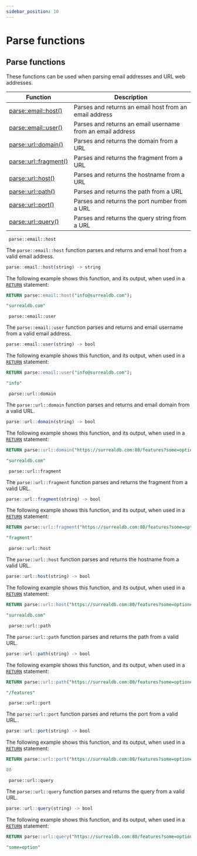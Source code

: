 ```yaml
---
sidebar_position: 10
---
```


# Parse functions

## Parse functions

These functions can be used when parsing email addresses and URL web addresses.

<table>
<thead>
  <tr>
    <th>Function</th>
    <th>Description</th>
  </tr>
</thead>
<tbody>
  <tr>
    <td><a href="/docs/SurrealQL/functions/parse#parse-email-host">parse::email::host()</a></td>
    <td>Parses and returns an email host from an email address</td>
  </tr>
  <tr>
    <td><a href="/docs/SurrealQL/functions/parse#parse-email-user">parse::email::user()</a></td>
    <td>Parses and returns an email username from an email address</td>
  </tr>
  <tr>
    <td><a href="/docs/SurrealQL/functions/parse#parse-url-domain">parse::url::domain()</a></td>
    <td>Parses and returns the domain from a URL</td>
  </tr>
  <tr>
    <td><a href="/docs/SurrealQL/functions/parse#parse-url-fragment">parse::url::fragment()</a></td>
    <td>Parses and returns the fragment from a URL</td>
  </tr>
  <tr>
    <td><a href="/docs/SurrealQL/functions/parse#parse-url-host">parse::url::host()</a></td>
    <td>Parses and returns the hostname from a URL</td>
  </tr>
  <tr>
    <td><a href="/docs/SurrealQL/functions/parse#parse-url-path">parse::url::path()</a></td>
    <td>Parses and returns the path from a URL</td>
  </tr>
  <tr>
    <td><a href="/docs/SurrealQL/functions/parse#parse-url-port">parse::url::port()</a></td>
    <td>Parses and returns the port number from a URL</td>
  </tr>
  <tr>
    <td><a href="/docs/SurrealQL/functions/parse#parse-url-query">parse::url::query()</a></td>
    <td>Parses and returns the query string from a URL</td>
  </tr>
</tbody>
</table>

<div className='layout-group'>
<div className='heading'>
    <div id="parse-email-host" className='code'>
    <code> parse::email::host </code>
    </div>
</div>

The `parse::email::host` function parses and returns and email host from a valid email address.

```js title="API DEFINITION"
parse::email::host(string) -> string
```
The following example shows this function, and its output, when used in a [`RETURN`](/docs/SurrealQL/statements/return) statement:

```sql
RETURN parse::email::host("info@surrealdb.com");

"surrealdb.com"
```
</div>

<div className='layout-group'>
<div className='heading'>
    <div id="parse-email-user" className='code'>
    <code> parse::email::user </code>
    </div>
</div>

The `parse::email::user` function parses and returns and email username from a valid email address.

```js title="API DEFINITION"
parse::email::user(string) -> bool
```
The following example shows this function, and its output, when used in a [`RETURN`](/docs/SurrealQL/statements/return) statement:

```sql
RETURN parse::email::user("info@surrealdb.com");

"info"
```
</div>

<div className='layout-group'>
<div className='heading'>
    <div id="parse-url-domain" className='code'>
    <code> parse::url::domain </code>
    </div>
</div>

The `parse::url::domain` function parses and returns and email domain from a valid URL.

```js title="API DEFINITION"
parse::url::domain(string) -> bool
```
The following example shows this function, and its output, when used in a [`RETURN`](/docs/SurrealQL/statements/return) statement:

```sql
RETURN parse::url::domain("https://surrealdb.com:80/features?some=option#fragment");

"surrealdb.com"
```
</div>

<div className='layout-group'>
<div className='heading'>
    <div id="parse-url-fragment" className='code'>
    <code> parse::url::fragment </code>
    </div>
</div>

The `parse::url::fragment` function parses and returns the fragment from a valid URL.

```js title="API DEFINITION"
parse::url::fragment(string) -> bool
```
The following example shows this function, and its output, when used in a [`RETURN`](/docs/SurrealQL/statements/return) statement:

```sql
RETURN parse::url::fragment("https://surrealdb.com:80/features?some=option#fragment");

"fragment"
```
</div>

<div className='layout-group'>
<div className='heading'>
    <div id="parse-url-host" className='code'>
    <code> parse::url::host </code>
    </div>
</div>

The `parse::url::host` function parses and returns the hostname from a valid URL.

```js title="API DEFINITION"
parse::url::host(string) -> bool
```
The following example shows this function, and its output, when used in a [`RETURN`](/docs/SurrealQL/statements/return) statement:

```sql
RETURN parse::url::host("https://surrealdb.com:80/features?some=option#fragment");

"surrealdb.com"
```
</div>

<div className='layout-group'>
<div className='heading'>
    <div id="parse-url-path" className='code'>
    <code> parse::url::path </code>
    </div>
</div>

The `parse::url::path`  function parses and returns the path from a valid URL.

```js title="API DEFINITION"
parse::url::path(string) -> bool
```
The following example shows this function, and its output, when used in a [`RETURN`](/docs/SurrealQL/statements/return) statement:

```sql
RETURN parse::url::path("https://surrealdb.com:80/features?some=option#fragment");

"/features"
```
</div>

<div className='layout-group'>
<div className='heading'>
    <div id="parse-url-port" className='code'>
    <code> parse::url::port </code>
    </div>
</div>

The `parse::url::port` function parses and returns the port from a valid URL..

```js title="API DEFINITION"
parse::url::port(string) -> bool
```
The following example shows this function, and its output, when used in a [`RETURN`](/docs/SurrealQL/statements/return) statement:

```sql
RETURN parse::url::port("https://surrealdb.com:80/features?some=option#fragment");

80
```
</div>

<div className='layout-group'>
<div className='heading'>
    <div id="parse-url-query" className='code'>
    <code> parse::url::query </code>
    </div>
</div>

The `parse::url::query` function parses and returns the query from a valid URL.

```js title="API DEFINITION"
parse::url::query(string) -> bool
```
The following example shows this function, and its output, when used in a [`RETURN`](/docs/SurrealQL/statements/return) statement:

```sql
RETURN parse::url::query("https://surrealdb.com:80/features?some=option#fragment");

"some=option"
```
</div>